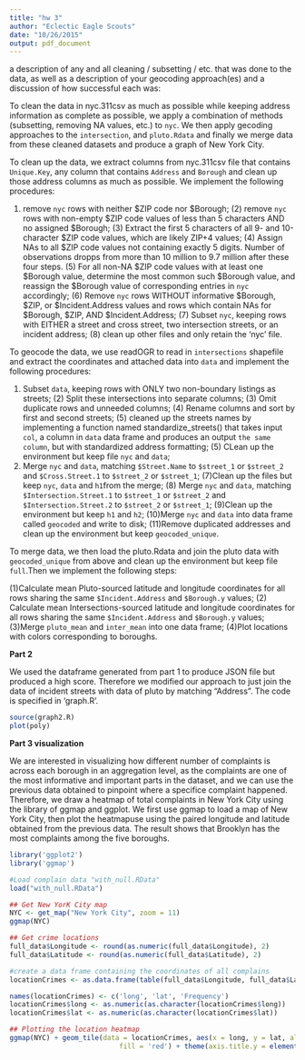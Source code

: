 ```yaml
---
title: "hw 3"
author: "Eclectic Eagle Scouts"
date: "10/26/2015"
output: pdf_document
---
```


a description of any and all cleaning / subsetting / etc. that was done to the data, as well as a description of your geocoding approach(es) and a discussion of how successful each was:

To clean the data in nyc.311csv as much as possible while keeping address information as complete as possible, we apply a combination of methods (subsetting, removing NA values, etc.) to `nyc`. We then apply gecoding approaches to the `intersection`, and `pluto.Rdata` and finally we merge data from these cleaned datasets and produce a graph of New York City. 

To clean up the data, we extract columns from nyc.311csv file that contains `Unique.Key`, any column that contains `Address` and `Borough` and clean up those address columns as much as possible. We implement the following procedures: 

(1) remove `nyc` rows with neither $ZIP code nor $Borough; (2) remove `nyc` rows with non-empty $ZIP code values of less than 5 characters AND no assigned $Borough; (3) Extract the first 5 characters of all 9- and 10-character $ZIP code values, which are likely ZIP+4 values; (4) Assign NAs to all $ZIP code values not containing exactly 5 digits. Number of observations dropps from more than 10 million to 9.7 million after these four steps. (5) For all non-NA $ZIP code values with at least one $Borough value, determine the most common such $Borough value, and reassign the $Borough value of corresponding entries in `nyc` accordingly; (6) Remove `nyc` rows WITHOUT informative $Borough, $ZIP, or $Incident.Address values and rows which contain NAs for $Borough, $ZIP, AND $Incident.Address; (7) Subset `nyc`, keeping rows with EITHER a street and cross street, two intersection streets, or an incident address; (8) clean up other files and only retain the 'nyc' file. 

To geocode the data, we use readOGR to read in `intersections` shapefile and extract the coordinates and attached data into `data` and implement the following procedures: 

(1) Subset `data`, keeping rows with ONLY two non-boundary listings as streets; (2) Split these intersections into separate columns; (3) Omit duplicate rows and unneeded columns; (4) Rename columns and sort by first and second streets; (5) cleaned up the streets names by implementing a function named standardize_streets() that takes input `col`, a column in `data` data frame and produces an output `the same column`, but with standardized address formatting; (5) CLean up the environment but keep file `nyc` and `data`; 
(6) Merge `nyc` and `data`, matching `$Street.Name` to `$street_1` or `$street_2` and `$Cross.Street.1` to `$street_2` or `$street_1`;
(7)Clean up the files but keep `nyc`, `data` and `h1`from the merge; (8) Merge `nyc` and `data`, matching `$Intersection.Street.1` to `$street_1` or `$street_2` and `$Intersection.Street.2` to `$street_2` or `$street_1`;
(9)Clean up the environment but keep `h1` and `h2`; (10)Merge `nyc` and `data` into data frame called `geocoded` and write to disk;
(11)Remove duplicated addresses and clean up the environment but keep `geocoded_unique`.

To merge data, we then load the pluto.Rdata and join the pluto data with `geocoded_unique` from above and clean up the environment but keep file `full`.Then we implement the following steps: 

(1)Calculate mean Pluto-sourced latitude and longitude coordinates for all rows sharing the same `$Incident.Address` and `$Borough.y` values; (2) Calculate mean Intersections-sourced latitude and longitude coordinates for all rows sharing the same `$Incident.Address` and `$Borough.y` values; (3)Merge `pluto_mean` and `inter_mean` into one data frame; (4)Plot locations with colors corresponding to boroughs.


**Part 2**

We used the dataframe generated from part 1 to produce JSON file but produced a high score. Therefore we modified our approach to just join the data of incident streets with data of pluto by matching "Address". The code is specified in 'graph.R'. 

```r
source(graph2.R)
plot(poly)
```


**Part 3 visualization**

We are interested in visualizing how different number of complaints is across each borough in an aggregation level, as the complaints are one of the most informative and important parts in the dataset, and we can use the previous data obtained to pinpoint where a specifice complaint happened. Therefore, we draw a heatmap of total complaints in New York City using the library of ggmap and ggplot. We first use ggmap to load a map of New York City, then plot the heatmapuse using the paired longitude and latitude obtained from the previous data. The result shows that Brooklyn has the most complaints among the five boroughs. 

```r
library('ggplot2')
library('ggmap')

#Load complain data "with_null.RData"
load("with_null.RData")

## Get New YorK City map
NYC <- get_map("New York City", zoom = 11)
ggmap(NYC)

## Get crime locations
full_data$Longitude <- round(as.numeric(full_data$Longitude), 2)
full_data$Latitude <- round(as.numeric(full_data$Latitude), 2)

#create a data frame containing the coordinates of all complains
locationCrimes <- as.data.frame(table(full_data$Longitude, full_data$Latitude))

names(locationCrimes) <- c('long', 'lat', 'Frequency')
locationCrimes$long <- as.numeric(as.character(locationCrimes$long))
locationCrimes$lat <- as.numeric(as.character(locationCrimes$lat))

## Plotting the location heatmap
ggmap(NYC) + geom_tile(data = locationCrimes, aes(x = long, y = lat, alpha = Frequency),
                           fill = 'red') + theme(axis.title.y = element_blank(), axis.title.x = element_blank())

```


